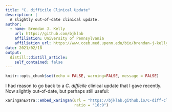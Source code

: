 ```yaml
---
title: "C. difficile Clinical Update"
description: |
  A slightly out-of-date clinical update.
author:
  - name: Brendan J. Kelly 
    url: https://github.com/bjklab
    affiliation: University of Pennsylvania
    affiliation_url: https://www.cceb.med.upenn.edu/bio/brendan-j-kelly-md-msce
date: 2021/02/18
output:
  distill::distill_article:
    self_contained: false
---
```



```r
knitr::opts_chunk$set(echo = FALSE, warning=FALSE, message = FALSE)
```

I had reason to go back to a _C. difficile_ clinical update that I gave recently. Now slightly out-of-date, but perhaps still useful:   
  
  
```r

xaringanExtra::embed_xaringan(url = "https://bjklab.github.io/C-diff-clinical-update-2019/slides.html",
                              ratio = "16:9")



```



